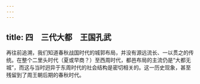```yaml
---
---
---
```

title: 四　三代大都　王国孔武
---







再往前追溯，我们知道春秋战国时代的城郭布局，并没有源远流长、一以贯之的传统。在整个二里头时代（夏或早商？）至西周时代，都邑布局的主流仍是“大都无城”，而这与当时迥异于东周时代的社会结构是密切相关的。这一历史现象，甚至残留到了周王朝后期的春秋时代。